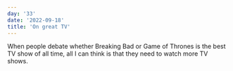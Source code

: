 ```yaml
---
day: '33'
date: '2022-09-18'
title: 'On great TV'
---
```


When people debate whether Breaking Bad or Game of Thrones is the best TV show of all time, all I can think is that they need to watch more TV shows.
